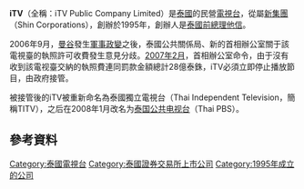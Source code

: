 {{unreferenced|time=2018-07-27T12:39:52+00:00}}
{{lowercase|title=iTV (泰國)}}

{{Infobox company
| company_name   = ITV公眾有限公司
| company_logo   = 
| company_type   = [[公眾公司|公眾公司]]（[[泰國證券交易所|SET]]上市編號：ITV） 
| foundation     = 1995年5月9日
| defunct        = 2008年1月14日
| location       = {{THA}}[[曼谷|曼谷]]
| products       = 電視廣播 
| revenue        = 不明 
| industry       = [[電视|電视]] 
| homepage       = {{url|www.titv.in.th}}
}}

'''iTV'''（全稱：iTV Public Company Limited）是[[泰國|泰國]]的民營[[電視台|電視台]]，從屬[[新集團|新集團]]（Shin Corporations），創辦於1995年，創辦人是[[泰國總理|泰國前總理]][[他信|他信]]。

2006年9月，[[曼谷|曼谷]]發生[[2006年泰國軍事政變|軍事政變]]之後，泰國公共關係局、新的首相辦公室關于該電視臺的執照許可收費發生意見分歧。[[2007年2月|2007年2月]]，首相辦公室命令，由于沒有收到該電视臺交納的執照費連同罰款金額總計28億泰銖，iTV必須立即停止播放節目，由政府接管。

被接管後的iTV被重新命名為泰國獨立電視台（Thai Independent Television，簡稱TITV），之后在2008年1月改名为[[泰国公共电视台|泰国公共电视台]]（Thai PBS）。

== 參考資料 ==
{{reflist}}

{{泰國電視台}}
{{TV-stub}}

[[Category:泰國電視台|Category:泰國電視台]]
[[Category:泰國證券交易所上市公司|Category:泰國證券交易所上市公司]]
[[Category:1995年成立的公司|Category:1995年成立的公司]]